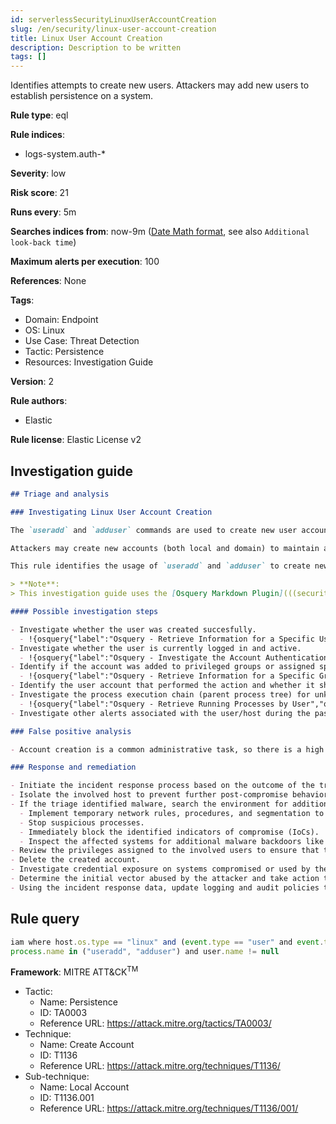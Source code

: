 ```yaml
---
id: serverlessSecurityLinuxUserAccountCreation
slug: /en/security/linux-user-account-creation
title: Linux User Account Creation
description: Description to be written
tags: []
---
```


<div id="linux-user-account-creation"></div>

Identifies attempts to create new users. Attackers may add new users to establish persistence on a system.

**Rule type**: eql

**Rule indices**:

* logs-system.auth-*

**Severity**: low

**Risk score**: 21

**Runs every**: 5m

**Searches indices from**: now-9m ([Date Math format](((ref))/common-options.html#date-math), see also <DocLink id="serverlessSecurityRulesUiCreate" section="set-the-rules-schedule">`Additional look-back time`</DocLink>)

**Maximum alerts per execution**: 100

**References**: None

**Tags**:

* Domain: Endpoint
* OS: Linux
* Use Case: Threat Detection
* Tactic: Persistence
* Resources: Investigation Guide

**Version**: 2

**Rule authors**:

* Elastic

**Rule license**: Elastic License v2

## Investigation guide

```markdown
## Triage and analysis

### Investigating Linux User Account Creation

The `useradd` and `adduser` commands are used to create new user accounts in Linux-based operating systems.

Attackers may create new accounts (both local and domain) to maintain access to victim systems.

This rule identifies the usage of `useradd` and `adduser` to create new accounts.

> **Note**:
> This investigation guide uses the [Osquery Markdown Plugin](((security-guide))/invest-guide-run-osquery.html) introduced in Elastic Stack version 8.5.0. Older Elastic Stack versions will display unrendered Markdown in this guide.

#### Possible investigation steps

- Investigate whether the user was created succesfully.
  - !{osquery{"label":"Osquery - Retrieve Information for a Specific User","query":"SELECT * FROM users WHERE username = {{user.name}}"}}
- Investigate whether the user is currently logged in and active.
  - !{osquery{"label":"Osquery - Investigate the Account Authentication Status","query":"SELECT * FROM logged_in_users WHERE user = {{user.name}}"}}
- Identify if the account was added to privileged groups or assigned special privileges after creation.
  - !{osquery{"label":"Osquery - Retrieve Information for a Specific Group","query":"SELECT * FROM groups WHERE groupname = {{group.name}}"}}
- Identify the user account that performed the action and whether it should perform this kind of action.
- Investigate the process execution chain (parent process tree) for unknown processes. Examine their executable files for prevalence and whether they are located in expected locations.
  - !{osquery{"label":"Osquery - Retrieve Running Processes by User","query":"SELECT pid, username, name FROM processes p JOIN users u ON u.uid = p.uid ORDER BY username"}}
- Investigate other alerts associated with the user/host during the past 48 hours.

### False positive analysis

- Account creation is a common administrative task, so there is a high chance of the activity being legitimate. Before investigating further, verify that this activity is not benign.

### Response and remediation

- Initiate the incident response process based on the outcome of the triage.
- Isolate the involved host to prevent further post-compromise behavior.
- If the triage identified malware, search the environment for additional compromised hosts.
  - Implement temporary network rules, procedures, and segmentation to contain the malware.
  - Stop suspicious processes.
  - Immediately block the identified indicators of compromise (IoCs).
  - Inspect the affected systems for additional malware backdoors like reverse shells, reverse proxies, or droppers that attackers could use to reinfect the system.
- Review the privileges assigned to the involved users to ensure that the least privilege principle is being followed.
- Delete the created account.
- Investigate credential exposure on systems compromised or used by the attacker to ensure all compromised accounts are identified. Reset passwords for these accounts and other potentially compromised credentials, such as email, business systems, and web services.
- Determine the initial vector abused by the attacker and take action to prevent reinfection through the same vector.
- Using the incident response data, update logging and audit policies to improve the mean time to detect (MTTD) and the mean time to respond (MTTR).

```

## Rule query

```js
iam where host.os.type == "linux" and (event.type == "user" and event.type == "creation") and
process.name in ("useradd", "adduser") and user.name != null

```

**Framework**: MITRE ATT&CK<sup>TM</sup>

* Tactic:
    * Name: Persistence
    * ID: TA0003
    * Reference URL: https://attack.mitre.org/tactics/TA0003/
* Technique:
    * Name: Create Account
    * ID: T1136
    * Reference URL: https://attack.mitre.org/techniques/T1136/
* Sub-technique:
    * Name: Local Account
    * ID: T1136.001
    * Reference URL: https://attack.mitre.org/techniques/T1136/001/

